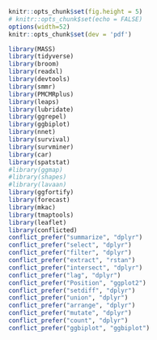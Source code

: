 ```r
knitr::opts_chunk$set(fig.height = 5)
# knitr::opts_chunk$set(echo = FALSE)
options(width=52)
knitr::opts_chunk$set(dev = 'pdf')
```


```r
library(MASS)
library(tidyverse)
library(broom)
library(readxl)
library(devtools)
library(smmr)
library(PMCMRplus)
library(leaps)
library(lubridate)
library(ggrepel)
library(ggbiplot)
library(nnet)
library(survival)
library(survminer)
library(car)
library(spatstat)
#library(ggmap)
#library(shapes)
#library(lavaan)
library(ggfortify)
library(forecast)
library(mkac) 
library(tmaptools)
library(leaflet)
library(conflicted)
conflict_prefer("summarize", "dplyr")
conflict_prefer("select", "dplyr")
conflict_prefer("filter", "dplyr")
conflict_prefer("extract", "rstan")
conflict_prefer("intersect", "dplyr")
conflict_prefer("lag", "dplyr")
conflict_prefer("Position", "ggplot2")
conflict_prefer("setdiff", "dplyr")
conflict_prefer("union", "dplyr")
conflict_prefer("arrange", "dplyr")
conflict_prefer("mutate", "dplyr")
conflict_prefer("count", "dplyr")
conflict_prefer("ggbiplot", "ggbiplot")
```



